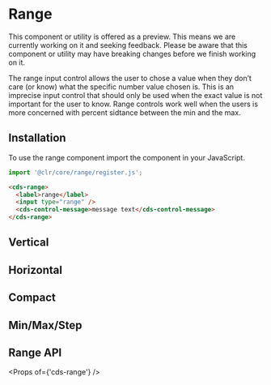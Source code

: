 
<Meta title="Forms (Preview)/Range/Getting Started" />

# Range

<cds-alert-group status="warning" cds-layout="m-b:lg">
  <cds-alert>
    This component or utility is offered as a preview. This means we are currently working on it and seeking feedback.
    Please be aware that this component or utility may have breaking changes before we finish working on it.
  </cds-alert>
</cds-alert-group>

The range input control allows the user to chose a value when they don’t care (or know)
what the specific number value chosen is. This is an imprecise input control that
should only be used when the exact value is not important for the user to know.
Range controls work well when the users is more concerned with percent sidtance
between the min and the max.

## Installation

To use the range component import the component in your JavaScript.

```typescript
import '@clr/core/range/register.js';
```

```html
<cds-range>
  <label>range</label>
  <input type="range" />
  <cds-control-message>message text</cds-control-message>
</cds-range>
```

<Preview>
  <Story id="forms-preview-range-stories--range" />
</Preview>

## Vertical

<Preview>
  <Story id="forms-preview-range-stories--vertical" />
</Preview>

## Horizontal

<Preview>
  <Story id="forms-preview-range-stories--horizontal" />
</Preview>

## Compact

<Preview>
  <Story id="forms-preview-range-stories--compact" />
</Preview>

## Min/Max/Step

<Preview>
  <Story id="forms-preview-range-stories--min-max" />
</Preview>

## Range API

<Props of={'cds-range'} />
